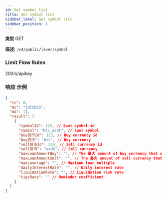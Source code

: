 ```yaml
---
id: Get symbol list
title: Get symbol list
sidebar_label: Get symbol list
sidebar_position: 1
---
```


**类型** GET

**描述:** `/v4/public/lever/symbol`

### Limit Flow Rules

200/s/apikey

### 响应 示例

```json title="响应"
{
  "rc": 0,
  "mc": "SUCCESS",
  "ma": [],
  "result": [
    {
      "symbolId": 123, // Spot symbol id
      "symbol": "btc_usdt", // Spot symbol
      "buy货币Id": 123, // Buy currency id
      "buy货币": "btc", // Buy currency
      "sell货币Id": 234, // Sell currency id
      "sell货币": "usdt", // Sell currency
      "maxLoanAmountBuy": "", // The 最大 amount of buy currency that can be borrowed
      "maxLoanAmountSell": "", // The 最大 amount of sell currency that can be borrowed
      "maxLeverage": "", // Maximum loan multiple
      "dailyInterestRate": "", // Daily interest rate
      "liquidationRate": "", // Liquidation risk rate
      "tipsRate": "" // Reminder coefficient
    }
  ]
}
```
